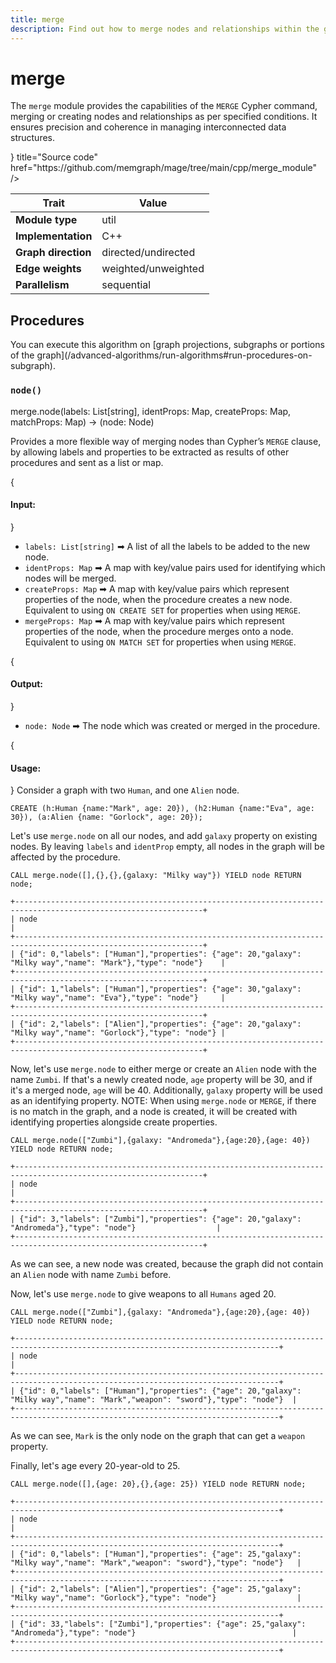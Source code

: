 ```yaml
---
title: merge
description: Find out how to merge nodes and relationships within the graph structure with more precision and flexibility.
---
```



# merge

The `merge` module provides the capabilities of the `MERGE` Cypher command, merging or creating nodes and relationships as per specified conditions.
It ensures precision and coherence in managing interconnected data structures.

<Cards>
  <Card
    icon={<GitHub />}
    title="Source code"
    href="https://github.com/memgraph/mage/tree/main/cpp/merge_module"
  />
</Cards>

| Trait               | Value               |
| ------------------- | ------------------- |
| **Module type**     | util                |
| **Implementation**  | C++                 |
| **Graph direction** | directed/undirected |
| **Edge weights**    | weighted/unweighted |
| **Parallelism**     | sequential          |

## Procedures

<Callout type="info">
You can execute this algorithm on [graph projections, subgraphs or portions of the graph](/advanced-algorithms/run-algorithms#run-procedures-on-subgraph).
</Callout>

### `node()`
merge.node(labels: List[string], identProps: Map, createProps: Map, matchProps: Map) -> (node: Node)

Provides a more flexible way of merging nodes than Cypher’s `MERGE` clause, by
allowing labels and properties to be extracted as results of other procedures
and sent as a list or map.

{<h4> Input: </h4>}

- `labels: List[string]` ➡ A list of all the labels to be added to the new node.
- `identProps: Map` ➡ A map with key/value pairs used for identifying which nodes will be merged.
- `createProps: Map` ➡ A map with key/value pairs which represent properties of the node, when the procedure creates a new node.
Equivalent to using `ON CREATE SET` for properties when using `MERGE`.
- `mergeProps: Map` ➡ A map with key/value pairs which represent properties of the node, when the procedure merges onto a node.
Equivalent to using `ON MATCH SET` for properties when using `MERGE`.

{<h4> Output: </h4>}

- `node: Node` ➡ The node which was created or merged in the procedure.

{<h4> Usage: </h4>}
Consider a graph with two `Human`, and one `Alien` node.

```cypher
CREATE (h:Human {name:"Mark", age: 20}), (h2:Human {name:"Eva", age: 30}), (a:Alien {name: "Gorlock", age: 20});
```
Let's use `merge.node` on all our nodes, and add `galaxy` property on existing nodes. By leaving `labels` and `identProp` empty, 
all nodes in the graph will be affected by the procedure.

```cypher
CALL merge.node([],{},{},{galaxy: "Milky way"}) YIELD node RETURN node;
```

```plaintext
+----------------------------------------------------------------------------------------------------------------+
| node                                                                                                           |
+----------------------------------------------------------------------------------------------------------------+
| {"id": 0,"labels": ["Human"],"properties": {"age": 20,"galaxy": "Milky way","name": "Mark"},"type": "node"}    |
+----------------------------------------------------------------------------------------------------------------+
| {"id": 1,"labels": ["Human"],"properties": {"age": 30,"galaxy": "Milky way","name": "Eva"},"type": "node"}     |
+----------------------------------------------------------------------------------------------------------------+
| {"id": 2,"labels": ["Alien"],"properties": {"age": 20,"galaxy": "Milky way","name": "Gorlock"},"type": "node"} |
+----------------------------------------------------------------------------------------------------------------+
```

Now, let's use `merge.node` to either merge or create an `Alien` node with the name `Zumbi`. If that's a newly created node,
`age` property will be 30, and if it's a merged node, `age` will be 40. Additionally, `galaxy` property will be used as an identifying property.
NOTE: When using `merge.node` or `MERGE`, if there is no match in the graph, and a node is created, it will be created with identifying properties 
alongside create properties.

```cypher
CALL merge.node(["Zumbi"],{galaxy: "Andromeda"},{age:20},{age: 40}) YIELD node RETURN node;
```

```plaintext
+----------------------------------------------------------------------------------------------------------------+
| node                                                                                                           |
+----------------------------------------------------------------------------------------------------------------+
| {"id": 3,"labels": ["Zumbi"],"properties": {"age": 20,"galaxy": "Andromeda"},"type": "node"}                  |
+----------------------------------------------------------------------------------------------------------------+

```
As we can see, a new node was created, because the graph did not contain an `Alien` node with name `Zumbi` before.

Now, let's use `merge.node` to give weapons to all `Humans` aged 20.

```cypher
CALL merge.node(["Zumbi"],{galaxy: "Andromeda"},{age:20},{age: 40}) YIELD node RETURN node;
```

```plaintext
+---------------------------------------------------------------------------------------------------------------------------------+
| node                                                                                                                            |
+---------------------------------------------------------------------------------------------------------------------------------+
| {"id": 0,"labels": ["Human"],"properties": {"age": 20,"galaxy": "Milky way","name": "Mark","weapon": "sword"},"type": "node"}  |
+---------------------------------------------------------------------------------------------------------------------------------+

```
As we can see, `Mark` is the only node on the graph that can get a `weapon` property.

Finally, let's age every 20-year-old to 25.

```cypher
CALL merge.node([],{age: 20},{},{age: 25}) YIELD node RETURN node;
```


```plaintext
+---------------------------------------------------------------------------------------------------------------------------------+
| node                                                                                                                            |
+---------------------------------------------------------------------------------------------------------------------------------+
| {"id": 0,"labels": ["Human"],"properties": {"age": 25,"galaxy": "Milky way","name": "Mark","weapon": "sword"},"type": "node"}   |
+---------------------------------------------------------------------------------------------------------------------------------+
| {"id": 2,"labels": ["Alien"],"properties": {"age": 25,"galaxy": "Milky way","name": "Gorlock"},"type": "node"}                  |
+---------------------------------------------------------------------------------------------------------------------------------+
| {"id": 33,"labels": ["Zumbi"],"properties": {"age": 25,"galaxy": "Andromeda"},"type": "node"}                                   |
+---------------------------------------------------------------------------------------------------------------------------------+
```